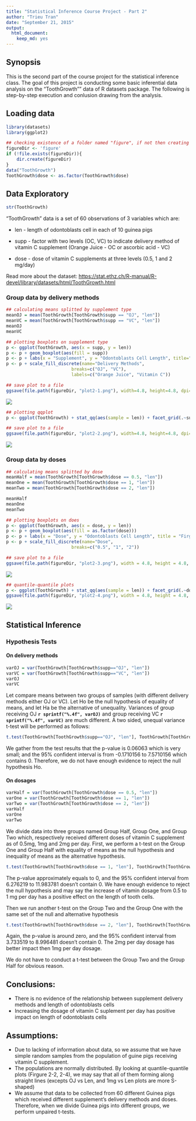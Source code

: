 ```yaml
---
title: "Statistical Inference Course Project - Part 2"
author: "Trieu Tran"
date: "September 21, 2015"
output: 
  html_document: 
    keep_md: yes
---
```


## Synopsis
This is the second part of the course project for the statistical inference class. The goal of this project is conducting some basic inferential data analysis on the "ToothGrowth"" data of R datasets package. The following is step-by-step execution and conlusion drawing from the analysis.

## Loading data
```R
library(datasets)
library(ggplot2)

## checking existence of a folder named "figure", if not then creating one to store plot figures
figureDir <- 'figure'
if (!file.exists(figureDir)){
    dir.create(figureDir)
} 
data("ToothGrowth")
ToothGrowth$dose <- as.factor(ToothGrowth$dose)
```

## Data Exploratory
```r
str(ToothGrowth)
```
"ToothGrowth" data is a set of 60 observations of 3 variables which are: 

- len - length of odontoblasts cell in each of 10 guinea pigs 

- supp - factor with two levels (OC, VC) to indicate delivery method of vitamin C supplement (Orange Juice - OC or ascorbic acid - VC)

- dose - dose of vitamin C supplements at three levels (0.5, 1 and 2 mg/day)

Read more about the dataset: [https://stat.ethz.ch/R-manual/R-devel/library/datasets/html/ToothGrowth.html](https://stat.ethz.ch/R-manual/R-devel/library/datasets/html/ToothGrowth.html)

### Group data by delivery methods
```r
## calculating means splitted by supplement type
meanOJ = mean(ToothGrowth[ToothGrowth$supp == "OJ", "len"])
meanVC = mean(ToothGrowth[ToothGrowth$supp == "VC", "len"])
meanOJ
meanVC
```

```r
## plotting boxplots on supplement type
p <- ggplot(ToothGrowth, aes(x = supp, y = len))
p <- p + geom_boxplot(aes(fill = supp)) 
p <- p + labs(x = "Supplement", y = "Odontoblasts Cell Length", title="Figure 2-1")
p <- p + scale_fill_discrete(name="Delivery Methods",
                         breaks=c("OJ", "VC"),
                         labels=c("Orange Juice", "Vitamin C"))

## save plot to a file
ggsave(file.path(figureDir, "plot2-1.png"), width=4.8, height=4.8, dpi=124)
```
![](figure/plot2-1.png)

```r
## plotting qqplot
p <- ggplot(ToothGrowth) + stat_qq(aes(sample = len)) + facet_grid(.~supp) + labs(title="Figure 2-2")

## save plot to a file
ggsave(file.path(figureDir, "plot2-2.png"), width=4.8, height=4.8, dpi=124)
```
![](figure/plot2-2.png)

### Group data by doses
```r
## calculating means splitted by dose
meanHalf = mean(ToothGrowth[ToothGrowth$dose == 0.5, "len"])
meanOne = mean(ToothGrowth[ToothGrowth$dose == 1, "len"])
meanTwo = mean(ToothGrowth[ToothGrowth$dose == 2, "len"])

meanHalf
meanOne
meanTwo
```

```r
## plotting boxplots on does
p <- ggplot(ToothGrowth, aes(x = dose, y = len))
p <- p + geom_boxplot(aes(fill = as.factor(dose))) 
p <- p + labs(x = "Dose", y = "Odontoblasts Cell Length", title = "Firgure 2-3")
p <- p + scale_fill_discrete(name="Dose",
                         breaks=c("0.5", "1", "2"))

## save plot to a file
ggsave(file.path(figureDir, "plot2-3.png"), width = 4.8, height = 4.8, dpi = 124)
```
![](figure/plot2-3.png)
```r
## quantile-quantile plots
p <- ggplot(ToothGrowth) + stat_qq(aes(sample = len)) + facet_grid(.~dose) + labs(title="Figure 2-4")
ggsave(file.path(figureDir, "plot2-4.png"), width = 4.8, height = 4.8, dpi = 124)
```
![](figure/plot2-4.png)

## Statistical Inference
### Hypothesis Tests
#### On delivery methods
```r
varOJ = var(ToothGrowth[ToothGrowth$supp=="OJ", "len"])
varVC = var(ToothGrowth[ToothGrowth$supp=="VC", "len"])
varOJ
varVC
```
Let compare means between two groups of samples (with different delivery methods either OJ or VC).  Let Ho be the null hypothesis of equality of means, and let Ha be the alternative of unequality.  Variances of group receiving OJ **`r sprintf("%.4f", varOJ)`** and group receiving VC **`r sprintf("%.4f", varVC)`** are much different.  A two sided, unequal variance t-test will be performed as follows:

```r
t.test(ToothGrowth[ToothGrowth$supp=="OJ", "len"], ToothGrowth[ToothGrowth$supp=="VC", "len"], paired = FALSE, var.equal = FALSE, alternative="two.sided")
```
We gather from the test results that the p-value is 0.06063 which is very small; and the 95% confident interval is from -0.1710156  to 7.5710156 which contains 0.  Therefore, we do not have enough evidence to reject the null hypothesis Ho.

#### On dosages
```r
varHalf = var(ToothGrowth[ToothGrowth$dose == 0.5, "len"])
varOne = var(ToothGrowth[ToothGrowth$dose == 1, "len"])
varTwo = var(ToothGrowth[ToothGrowth$dose == 2, "len"])
varHalf
varOne
varTwo
```
We divide data into three groups named Group Half, Group One, and Group Two which, respectively received different doses of vitamin C supplement as of 0.5mg, 1mg and 2mg per day.  First, we perform a t-test on the Group One and Group Half with equality of means as the null hypothesis and inequality of means as the alternative hypothesis.

```r
t.test(ToothGrowth[ToothGrowth$dose == 1, "len"], ToothGrowth[ToothGrowth$dose == 0.5, "len"], paired = FALSE, var.equal = FALSE, alternative="two.sided")
```
The p-value approximately equals to 0, and the 95% confident interval from 6.276219 to 11.983781 doesn't contain 0.  We have enough evidence to reject the null hypothesis and may say the increase of vitamin dosage from 0.5 to 1 mg per day has a positive effect on the length of tooth cells.

Then we run another t-test on the Group Two and the Group One with the same set of the null and alternative hypothesis
```r
t.test(ToothGrowth[ToothGrowth$dose == 2, "len"], ToothGrowth[ToothGrowth$dose == 1, "len"], paired = FALSE, var.equal = FALSE, alternative="two.sided")
```
Again, the p-value is around zero, and the 95% confident interval from 3.733519 to 8.996481 doesn't contain 0.  The 2mg per day dosage has better impact then 1mg per day dosage.

We do not have to conduct a t-test between the Group Two and the Group Half for obvious reason.

## Conclusions:

* There is no evidence of the relationship between supplement delivery methods and length of odontoblasts cells 
* Increasing the dosage of vitamin C suplement per day has positive impact on length of odontoblasts cells 

## Assumptions:
- Due to lacking of information about data, so we assume that we have simple random samples from the population of guine pigs receiving vitamin C supplement.
- The populations are normally distributed.  By looking at quantile-quantile plots (Firgure 2-2, 2-4), we may say that all of them forming along straight lines (excepts OJ vs Len, and 1mg vs Len plots are more S-shaped) 
- We assume that data to be collected from 60 different Guinea pigs which received different supplement's delivery methods and doses. Therefore, when we divide Guinea pigs into different groups, we perform unpaired t-tests.